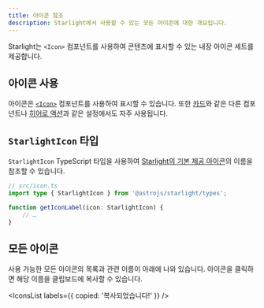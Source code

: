 ```yaml
---
title: 아이콘 참조
description: Starlight에서 사용할 수 있는 모든 아이콘에 대한 개요입니다.
---
```


Starlight는 `<Icon>` 컴포넌트를 사용하여 콘텐츠에 표시할 수 있는 내장 아이콘 세트를 제공합니다.

## 아이콘 사용

아이콘은 [`<Icon>`](/ko/components/icons/) 컴포넌트를 사용하여 표시할 수 있습니다.
또한 [카드](/ko/components/cards/)와 같은 다른 컴포넌트나 [히어로 액션](/ko/reference/frontmatter/#hero)과 같은 설정에서도 자주 사용됩니다.

## `StarlightIcon` 타입

`StarlightIcon` TypeScript 타입을 사용하여 [Starlight의 기본 제공 아이콘](#모든-아이콘)의 이름을 참조할 수 있습니다.

```ts {2} /icon: (StarlightIcon)/
// src/icon.ts
import type { StarlightIcon } from '@astrojs/starlight/types';

function getIconLabel(icon: StarlightIcon) {
	// …
}
```

## 모든 아이콘

사용 가능한 모든 아이콘의 목록과 관련 이름이 아래에 나와 있습니다. 아이콘을 클릭하면 해당 이름을 클립보드에 복사할 수 있습니다.


<IconsList labels={{ copied: '복사되었습니다!' }} />
